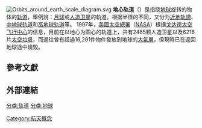 [[File:Orbits_around_earth_scale_diagram.svg|right]]
'''地心轨道'''（{{lang-en|Geocentric orbit}}）是指绕[[地球|地球]]旋转的物体的[[轨道_(力学)|轨道]]，舉例說：[[月球|月球]]或[[人造卫星|人造卫星]]的軌道。根据半径的不同，又分为[[近地轨道|近地轨道]]、[[中地球轨道|中地球轨道]]和[[高地球轨道|高地球轨道]]等。
1997年，[[美國太空總署|美國太空總署]]（[[NASA|NASA]]）根据[[戈达德太空飞行中心|戈达德太空飞行中心]]的信息，目前在以地心为圆心的轨道上，共有2465颗人造卫星以及6216片[[太空垃圾|太空垃圾]]{{r|Goddard-1997}}，而過往曾有超過16,291件物件發放到地球的[[大氣層|大氣層]]，但現時已在返回地球途中燒毀{{r|Goddard-1997}}。

==參考文獻==
{{reflist|refs=
<ref name="Goddard-1997">{{cite web
 | url=http://liftoff.msfc.nasa.gov/academy/rocket_sci/satellites/ssr.html
 | archiveurl=https://web.archive.org/web/20060823011134/http://liftoff.msfc.nasa.gov/academy/rocket_sci/satellites/ssr.html
 | title=Satellite Situation Report, 1997
 | publisher=NASA Goddard Space Flight Center
 | date=2000-02-01
 | archivedate=2006-08-23
 | accessdate=2006-09-10
 | language=en
 | dead-url=yes
 }}</ref>
}}

==外部連結==
{{天文学小作品}}

{{軌道}}
{{航天}}

[[分类:轨道|分类:轨道]]
[[分类:地球|分类:地球]]
[[Category:航天概念|Category:航天概念]]